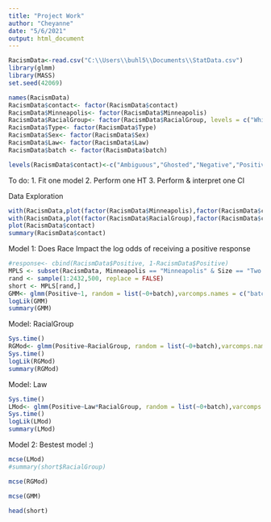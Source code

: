 ---
title: "Project Work"
author: "Cheyanne"
date: "5/6/2021"
output: html_document
---

```{r}
RacismData<-read.csv("C:\\Users\\buhl5\\Documents\\StatData.csv")
library(glmm)
library(MASS)
set.seed(42069)
```

```{r}
names(RacismData)
RacismData$contact<- factor(RacismData$contact)
RacismData$Minneapolis<- factor(RacismData$Minneapolis)
RacismData$RacialGroup<- factor(RacismData$RacialGroup, levels = c("White American", "Somali American", "African American"))
RacismData$Type<- factor(RacismData$Type)
RacismData$Sex<- factor(RacismData$Sex)
RacismData$Law<- factor(RacismData$Law)
RacismData$batch <- factor(RacismData$batch)

levels(RacismData$contact)<-c("Ambiguous","Ghosted","Negative","Positive")
```

To do:
1. Fit one model 
2. Perform one HT
3. Perform & interpret one CI

Data Exploration
```{r}
with(RacismData,plot(factor(RacismData$Minneapolis),factor(RacismData$contact)))
with(RacismData,plot(factor(RacismData$RacialGroup),factor(RacismData$contact)))
plot(RacismData$contact)
summary(RacismData$contact)
```

Model 1: Does Race Impact the log odds of receiving a positive response
```{r}
#response<- cbind(RacismData$Positive, 1-RacismData$Positive)
MPLS <- subset(RacismData, Minneapolis == "Minneapolis" & Size == "Two or more bedrooms")
rand <- sample(1:2432,500, replace = FALSE)
short <- MPLS[rand,]
GMM<- glmm(Positive~1, random = list(~0+batch),varcomps.names = c("batch"), m=1000, family.glmm = binomial.glmm(), data = short)
logLik(GMM)
summary(GMM)
```

Model: RacialGroup
```{r}
Sys.time()
RGMod<- glmm(Positive~RacialGroup, random = list(~0+batch),varcomps.names = c("batch"), m=1000, family.glmm = binomial.glmm(), data = short)
Sys.time()
logLik(RGMod)
summary(RGMod)
```

Model: Law
```{r}
Sys.time()
LMod<- glmm(Positive~Law*RacialGroup, random = list(~0+batch),varcomps.names = c("batch"), m=1000, family.glmm = binomial.glmm(), data = short)
Sys.time()
logLik(LMod)
summary(LMod)
```


Model 2: Bestest model :)
```{r}
mcse(LMod)
#summary(short$RacialGroup)
```

```{r}
mcse(RGMod)
```

```{r}
mcse(GMM)
```

```{r}
head(short)
```



